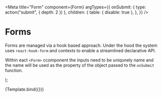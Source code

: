 
<Meta
  title="Form"
  component={Form}
  argTypes={{
    onSubmit: { type: action("submit", { depth: 2 }) },
    children: {
      table: { disable: true },
    },
  }}
/>

# Forms

Forms are managed via a hook based approach. Under the hood the system uses `react-hook-form` and contexts to enable a
streamlined declarative API.

Within eact `<Form>` ccomponent the inputs need to be uniqunely name and the name will be used as the property of the
object passed to the `onSubmit` function.

  <Form {...args}>
    <Row>
      <TextInput
        name="testInput"
        placeholder="Enter some text ..."
        width="175px"
      />
    </Row>
    <Row>
      <TextInput
        name="requiredInput"
        placeholder="Fill me out"
        required={true}
      />
    </Row>
    <Row>
      <SubmitInput display="Submit" />
    </Row>
  </Form>
);

<Story name="Form">{Template.bind({})}</Story>
